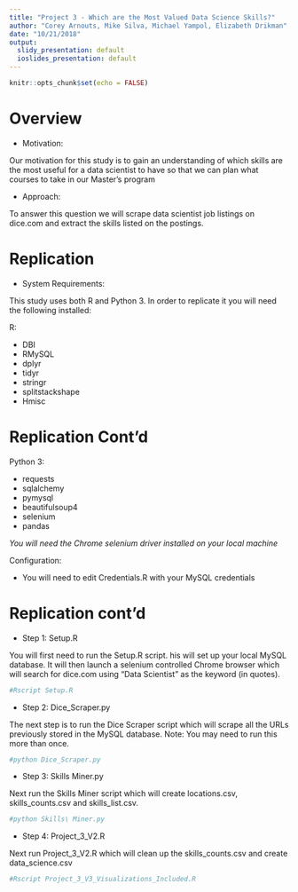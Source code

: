 ```yaml
---
title: "Project 3 - Which are the Most Valued Data Science Skills?"
author: "Corey Arnouts, Mike Silva, Michael Yampol, Elizabeth Drikman"
date: "10/21/2018"
output:
  slidy_presentation: default
  ioslides_presentation: default
---
```


```r
knitr::opts_chunk$set(echo = FALSE)
```

# Overview

+ Motivation:

Our motivation for this study is to gain an understanding of which skills are the most useful for a data scientist to have so that we can plan what courses to take in our Master's program

+ Approach:

To answer this question we will scrape data scientist job listings on dice.com and extract the skills listed on the postings.

# Replication

+ System Requirements:

This study uses both R and Python 3. In order to replicate it you will need the following installed:

R:

- DBI
- RMySQL
- dplyr
- tidyr
- stringr
- splitstackshape
- Hmisc

# Replication Cont'd

Python 3:

- requests
- sqlalchemy
- pymysql
- beautifulsoup4
- selenium
- pandas

*You will need the Chrome selenium driver installed on your local machine*

Configuration:

- You will need to edit Credentials.R with your MySQL credentials

# Replication cont'd

+ Step 1: Setup.R

You will first need to run the Setup.R script. his will set up your local MySQL database. It will then launch a selenium controlled Chrome browser which will search for dice.com using "Data Scientist" as the keyword (in quotes).

```bash
#Rscript Setup.R
```

+ Step 2: Dice_Scraper.py

The next step is to run the Dice Scraper script which will scrape all the URLs previously stored in the MySQL database. Note: You may need to run this more than once.

```bash
#python Dice_Scraper.py
```

+ Step 3: Skills Miner.py

Next run the Skills Miner script which will create locations.csv, skills_counts.csv and skills_list.csv.

```bash
#python Skills\ Miner.py
```

+ Step 4: Project_3_V2.R

Next run Project_3_V2.R which will clean up the skills_counts.csv and create data_science.csv

```bash
#Rscript Project_3_V3_Visualizations_Included.R
```
